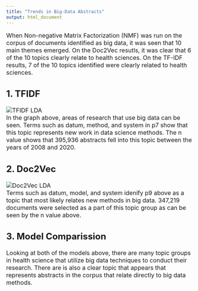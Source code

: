 ```yaml
---
title: "Trends in Big-Data Abstracts"
output: html_document
---
```

<font size="3">

When Non-negative Matrix Factorization (NMF) was run on the corpus of documents identified as big data, it was seen that 10 main themes emerged. On the Doc2Vec resutls, it was clear that 6 of the 10 topics clearly relate to health sciences. On the TF-IDF results, 7 of the 10 topics identified were clearly related to health sciences.   

## 1. TFIDF  
![TFIDF LDA](www/tfidf_stats.PNG)    
In the graph above, areas of research that use big data can be seen. Terms such as datum, method, and system in p7 show that this topic represents new work in data science methods. The n value shows that 395,936 abstracts fell into this topic between the years of 2008 and 2020. 

## 2. Doc2Vec  
![Doc2Vec LDA](www/doc2vec_stats.PNG)  
Terms such as datum, model, and system idenify p9 above as a topic that most likely relates new methods in big data. 347,219 documents were selected as a part of this topic group as can be seen by the n value above. 

## 3. Model Comparission  
Looking at both of the models above, there are many topic groups in health science that utilize big data techniques to conduct their research. There are is also a clear topic that appears that represents abstracts in the corpus that relate directly to big data methods. 


